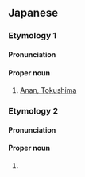 ==Japanese==
{{wikipedia|lang=ja}}

===Etymology 1===
{{ja-kanjitab|あ|なん|yomi=o}}

====Pronunciation====
{{ja-pron|yomi=o|あなん}}

====Proper noun====
{{ja-pos|proper|あなん}}

# [[w:Anan, Tokushima|Anan, Tokushima]]

===Etymology 2===
{{ja-kanjitab|あ|みなみ|k2=なみ|yomi=k}}

====Pronunciation====
{{ja-pron|yomi=k|あなみ}}

====Proper noun====
{{ja-pos|proper|あなみ}}

# {{surname|lang=ja}}